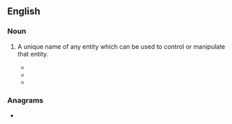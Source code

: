 ==English==

===Noun===
{{en-noun|head=[[true]] [[name]]}}

# {{lb|en|fantasy}} A unique name of any entity which can be used to control or manipulate that entity.
#* {{quote-book|year=1968|author=Ursula Le Guin|title=A Wizard of Earthsea|year=1977|page=59|passage=He saw that in this dusty and fathomless matter of learning the '''true name''' of each place, thing, and being, the power he wanted lay like a jewel at the bottom of a dry well. For magic consists in this, the true naming of a thing.}}
#* {{quote-book|year=1987|author=Terry Pratchett|title=Mort|year=1996|isbn=0061020680|page=229|passage=It would be back to the stone floors and getting up when it was still dark and no alcohol under any circumstances and memorising the '''true names''' of everything until the brain squeaked.}}
#* {{quote-news|date=April 23 1991|author=Martin Cropper|title=In The Native State|work=The Times|passage=They conjured a world of primitive magic in which evil spirits could not be given their '''true names''' for fear of increasing their power.}}

===Anagrams===
* {{l|en|numerate}}